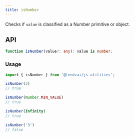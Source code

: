 ```yaml
---
title: isNumber
---
```

Checks if `value` is classified as a Number primitive or object.

## API

```typescript
function isNumber(value?: any): value is number;
```

### Usage

```typescript
import { isNumber } from '@feedzai/js-utilities';

isNumber(3)
// true

isNumber(Number.MIN_VALUE)
// true

isNumber(Infinity)
// true

isNumber('3')
// false
```

